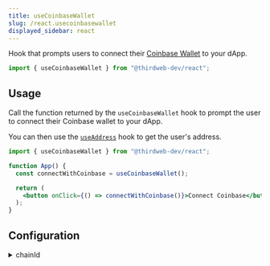 ```yaml
---
title: useCoinbaseWallet
slug: /react.usecoinbasewallet
displayed_sidebar: react
---
```


Hook that prompts users to connect their [Coinbase Wallet](/wallet/coinbase-wallet) to your dApp.

```jsx
import { useCoinbaseWallet } from "@thirdweb-dev/react";
```

## Usage

Call the function returned by the `useCoinbaseWallet` hook to prompt the user to connect their Coinbase wallet to your dApp.

You can then use the [`useAddress`](/react/react.useaddress) hook to get the user's address.

```jsx
import { useCoinbaseWallet } from "@thirdweb-dev/react";

function App() {
  const connectWithCoinbase = useCoinbaseWallet();

  return (
    <button onClick={() => connectWithCoinbase()}>Connect Coinbase</button>
  );
}
```

## Configuration

<details>
  <summary>chainId</summary>
  <div>

To connect to a specific chain when connecting the wallet,
pass the `chainId` in a configuration object as shown below.

This will prompt the user to switch to the given network after they connect.

```jsx
import { useCoinbaseWallet } from "@thirdweb-dev/react";
import { Dogechain } from "@thirdweb-dev/chains";

function App() {
  const connectWithCoinbase = useCoinbaseWallet();

  return (
    <button
      onClick={() =>
        connectWithCoinbase({
          chainId: Dogechain.chainId,
        })
      }
    >
      Connect Coinbase
    </button>
  );
}
```

If the chain is not configured in the user&rsquo;s wallet,
you must add this chain in `ThirdwebProvider`&rsquo;s [supportedChains](/react/react.thirdwebprovider#supportedChains) prop:

```jsx
import { ThirdwebProvider } from "@thirdweb-dev/react";
import { Dogechain } from "@thirdweb-dev/chains";

export function YourApp() {
  return (
    <ThirdwebProvider
      // highlight-next-line
      supportedChains={[Dogechain]}
    >
      <App />
    </ThirdwebProvider>
  );
}
```

</div>
</details>
